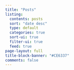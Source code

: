 ```yaml
---
title: "Posts"
listing:
  contents: posts
  sort: "date desc"
  type: default
  categories: true
  sort-ui: true
  filter-ui: true
  feed: true
page-layout: full
title-block-banner: "#CE6337"
comments: false
---
```

